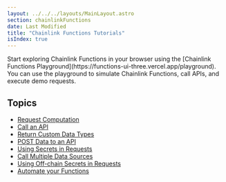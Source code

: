 ```yaml
---
layout: ../../../layouts/MainLayout.astro
section: chainlinkFunctions
date: Last Modified
title: "Chainlink Functions Tutorials"
isIndex: true
---
```


<Aside type="note" title="Explore Chainlink Functions Playground">
  Start exploring Chainlink Functions in your browser using the [Chainlink Functions
  Playground](https://functions-ui-three.vercel.app/playground). You can use the playground to simulate Chainlink
  Functions, call APIs, and execute demo requests.
</Aside>

## Topics

- [Request Computation](/chainlink-functions/tutorials/simple-computation)
- [Call an API](/chainlink-functions/tutorials/api-query-parameters)
- [Return Custom Data Types](/chainlink-functions/tutorials/api-custom-response)
- [POST Data to an API](/chainlink-functions/tutorials/api-post-data)
- [Using Secrets in Requests](/chainlink-functions/tutorials/api-use-secrets)
- [Call Multiple Data Sources](/chainlink-functions/tutorials/api-multiple-calls)
- [Using Off-chain Secrets in Requests](/chainlink-functions/tutorials/api-use-secrets-offchain)
- [Automate your Functions](/chainlink-functions/tutorials/automate-functions)
